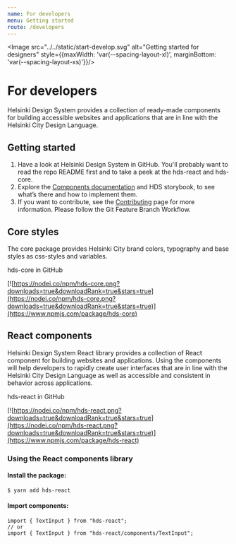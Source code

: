 ```yaml
---
name: For developers
menu: Getting started
route: /developers
---
```




<Image src="../../static/start-develop.svg" alt="Getting started for designers"  style={{maxWidth: 'var(--spacing-layout-xl)', marginBottom: 'var(--spacing-layout-xs)'}}/>

# For developers

<LargeParagraph>Helsinki Design System provides a collection of ready-made components for building accessible websites and applications that are in line with the Helsinki City Design Language.</LargeParagraph>

## Getting started


1. Have a look at <Link href="https://github.com/City-of-Helsinki/helsinki-design-system" external>Helsinki Design System in GitHub</Link>. You'll probably want to read the <Link href="https://github.com/City-of-Helsinki/helsinki-design-system/blob/master/packages/react/README.md" external>repo README</Link> first and to take a peek at the <Link href="https://github.com/City-of-Helsinki/helsinki-design-system/tree/master/packages/react" external>hds-react</Link> and <Link href="https://github.com/City-of-Helsinki/helsinki-design-system/tree/master/packages/core" external>hds-core</Link>.
2. Explore the [Components documentation](/components "Components") and <Link href="https://city-of-helsinki.github.io/helsinki-design-system/storybook/core/">HDS storybook</Link>, to see what’s there and how to implement them.
3. If you want to contribute, see the [Contributing](/contributing "Contributing") page for more information. Please follow the <Link href="https://www.atlassian.com/git/tutorials/comparing-workflows/feature-branch-workflow" external>Git Feature Branch Workflow</Link>.

## Core styles
The core package provides Helsinki City brand colors, typography and base styles as css-styles and variables.

<Link href="https://github.com/City-of-Helsinki/helsinki-design-system/tree/master/packages/core" external>hds-core in GitHub</Link>

[![https://nodei.co/npm/hds-core.png?downloads=true&downloadRank=true&stars=true](https://nodei.co/npm/hds-core.png?downloads=true&downloadRank=true&stars=true)](https://www.npmjs.com/package/hds-core)

## React components
Helsinki Design System React library provides a collection of React component for building websites and applications. Using the components will help developers to rapidly create user interfaces that are in line with the Helsinki City Design Language as well as accessible and consistent in behavior across applications.

<Link href="https://github.com/City-of-Helsinki/helsinki-design-system/tree/master/packages/react" external>hds-react in GitHub</Link>

[![https://nodei.co/npm/hds-react.png?downloads=true&downloadRank=true&stars=true](https://nodei.co/npm/hds-react.png?downloads=true&downloadRank=true&stars=true)](https://www.npmjs.com/package/hds-react)


### Using the React components library

#### Install the package:

```
$ yarn add hds-react
```

#### Import components:

```tsx
import { TextInput } from "hds-react";
// or
import { TextInput } from "hds-react/components/TextInput";
```
